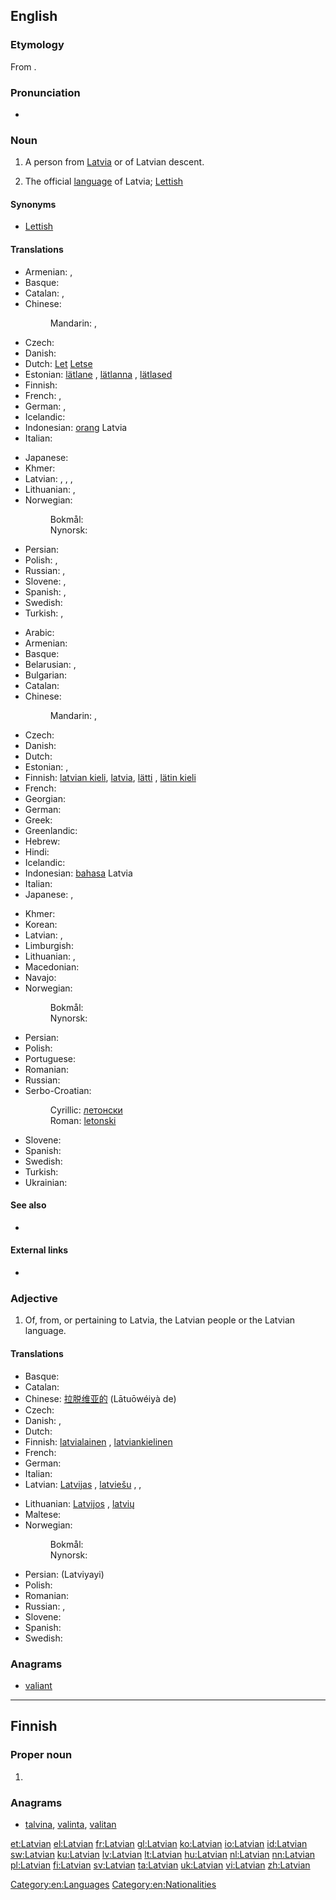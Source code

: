 {{also|latvian}}
==English==

===Etymology===
From {{suffix|Latvia|an|lang=en}}.

===Pronunciation===
* {{IPA|/ˈlætviən/|lang=en}}

===Noun===
{{wikipedia}}
{{en-noun|s|-}}

# {{countable}} A person from [[Latvia]] or of Latvian descent.
# {{uncountable}} The official [[language]] of Latvia; [[Lettish]]

====Synonyms====
* {{sense|language}} [[Lettish]]

====Translations====
{{trans-top|person}}
* Armenian: {{t-|hy|լատվիացի|tr=latviac’i}}, {{t-|hy|լատիշ|tr=latiš}}
* Basque: {{t-|eu|letoniar}}
* Catalan: {{t-|ca|letó|m}}, {{t-|ca|letona|f}}
* Chinese:
*: Mandarin: {{t|cmn|拉脫維亞人|sc=Hani}},  {{t|cmn|拉脱维亚人|tr=Lātuōwéiyà-rén|sc=Hani}}
* Czech: {{t-|cs|Lotyš|m}}
* Danish: {{t+|da|lette}}
* Dutch: [[Let]] {{m}} [[Letse]] {{f}}
* Estonian: [[lätlane]] {{m|f}}, [[lätlanna]] {{f}}, [[lätlased]] {{p}}
* Finnish: {{t+|fi|latvialainen}}
* French: {{t+|fr|Letton|m}}, {{t+|fr|Lettone|f}}
* German: {{t+|de|Lette|m}}, {{t+|de|Lettin|f}}
* Icelandic: {{t-|is|letti|m}}
* Indonesian: [[orang]] Latvia
* Italian: {{t+|it|lettone|m|f}}
{{trans-mid}}
* Japanese: {{t-|ja|ラトビア人|tr=Ratobia-jin}}
* Khmer: {{t-|km|ឡេតូនី|sc=Khmr}}
* Latvian: {{t-|lv|latvietis|m}}, {{t-|lv|latviete|f}}, {{t+|lv|latvis|m}}, {{t-|lv|latve|f}}
* Lithuanian: {{t+|lt|latvis|m}}, {{t+|lt|latvė|f}}
* Norwegian:
*: Bokmål: {{t+|nb|latvier|m}}
*: Nynorsk: {{t+|nn|latviar|m}}
* Persian: {{t-|fa|لاتویایی|tr=lâtviyâyi|sc=fa-Arab}}
* Polish: {{t+|pl|Łotysz|m}}, {{t+|pl|Łotyszka|f}}
* Russian: {{t+|ru|латыш|m|tr=latýš}}, {{t+|ru|латышка|f|tr=latýška}}
* Slovene: {{t-|sl|Latvijec|m|alt=Látvijec}}, {{t-|sl|Latvijka|f|alt=Látvijka}}
* Spanish: {{t+|es|letón|m}}, {{t+|es|letona|f}}
* Swedish: {{t+|sv|lett|c}}
* Turkish: {{t-|tr|Leton}}, {{t+|tr|Letonyalı}}
{{trans-bottom}}

{{trans-top|language}}
* Arabic: {{t-|ar|لاتفية|f|tr=laatfíyya|sc=Arab}}
* Armenian: {{t-|hy|լատիշերեն|tr=latišeren}}
* Basque: {{t+|eu|letoniera}}
* Belarusian: {{t-|be|латышская|f|tr=latýšskaja|sc=Cyrl}}, {{t-|be|латыская|f|tr=latýskaja|sc=Cyrl}}
* Bulgarian: {{t-|bg|латвийски|m|tr=latvíjski|sc=Cyrl}}
* Catalan: {{t-|ca|letó|m}}
* Chinese:
*: Mandarin: {{t|cmn|拉脫維亞語|sc=Hani}},  {{t|cmn|拉脱维亚语|tr=Lātuōwéiyà-yǔ|sc=Hani}}
* Czech: {{t+|cs|lotyština|f}}
* Danish: {{t+|da|lettisk}}
* Dutch: {{t+|nl|Lets}}
* Estonian: {{t+|et|läti keel}}, {{t-|et|läti}}
* Finnish: [[latvian kieli]], [[latvia]], [[lätti]] {{qualifier|obsolete}}, [[lätin kieli]] {{qualifier|obsolete}}
* French: {{t+|fr|letton|m}}
* Georgian: {{t-|ka|ლატვიური|tr=latviuri|sc=Geor}}
* German: {{t+|de|Lettisch|n}}
* Greek: {{t+|el|λεττονικά|n-p|tr=lettoniká}}
* Greenlandic: {{t-|kl|Letlandimiutut}}
* Hebrew: {{t-|he|לטבית|f|sc=Hebr}}
* Hindi: {{t-|hi|लातवियाई|f|tr=lātviyā'ī|sc=Deva}}
* Icelandic: {{t+|is|lettneska|f}}
* Indonesian: [[bahasa]] Latvia
* Italian: {{t+|it|lettone|m}}
* Japanese: {{t+|ja|ラトヴィア語|tr=Ratovia-go}}, {{t+|ja|ラトビア語|tr=Ratobia-go}}
{{trans-mid}}
* Khmer: {{t-|km|ឡេតូនី|sc=Khmr}}
* Korean: {{t+|ko|라트비아어|tr=Rateubia-eo|sc=Kore}}
* Latvian: {{t+|lv|latviešu valoda|f}}, {{t-|lv|latvju valoda|f}}
* Limburgish: {{t+|li|Lètsj|n}}
* Lithuanian: {{t+|lt|latvių kalba|f}}, {{t+|lt|latvių}}
* Macedonian: {{t-|mk|латвиски|m|tr=latvíski|sc=Cyrl}}
* Navajo: {{tø|nv|Létbii bizaad}}
* Norwegian:
*: Bokmål: {{t+|nb|latvisk|m}}
*: Nynorsk: {{t+|nn|latvisk|m}}
* Persian: {{t-|fa|لاتویایی|tr=lâtviyâyi|sc=fa-Arab}}
* Polish: {{t+|pl|łotewski|m}}
* Portuguese: {{t+|pt|letão}}
* Romanian: {{t+|ro|letonă}}
* Russian: {{t+|ru|латышский|tr=latýšskij}}
* Serbo-Croatian:
*: Cyrillic: [[летонски#Serbo-Croatian|летонски]] {{m}}
*: Roman: [[letonski#Serbo-Croatian|letonski]] {{m}}
* Slovene: {{t-|sl|latvijščina|f|alt=látvijščina}}
* Spanish: {{t+|es|letón|m}}
* Swedish: {{t+|sv|lettiska}}
* Turkish: {{t+|tr|Letonca}}
* Ukrainian: {{t+|uk|латиська|f|tr=latýs'ka|sc=Cyrl}}
{{trans-bottom}}

====See also====
* {{langlist}}

====External links====
* {{ISO 639|link=Ethnologue|1code=lv|code=lav}}
{{interwiktionary|code=lv}}

===Adjective===
{{en-adj|-}}

# Of, from, or pertaining to Latvia, the Latvian people or the Latvian language.

====Translations====
{{trans-top|pertaining to Latvia or the Latvian language}}
* Basque: {{t-|eu|letoniar}}
* Catalan: {{t-|ca|letó}}
* Chinese: [[拉脱维亚的]] (Lātuōwéiyà de)
* Czech: {{t-|cs|lotyšský}}
* Danish: {{t+|da|lettisk}},  {{qualifier|rare}} {{t-|da|letlandsk}}
* Dutch: {{t+|nl|Lets}}
* Finnish: [[latvialainen]] {{gloss|of Latvia}}, [[latviankielinen]] {{gloss|of language}}
* French: {{t+|fr|letton}}
* German: {{t+|de|lettisch}}
* Italian: {{t+|it|lettone|m|f}}
* Latvian: [[Latvijas]] {{gloss|of Latvia}}, [[latviešu]] {{gloss|of people or language}}, {{t-|lv|latvju}}, {{t-|lv|latvisks}}
{{trans-mid}}
* Lithuanian: [[Latvijos]] {{gloss|of Latvia}}, [[latvių]] {{gloss|of people or language}}
* Maltese: {{t-|mt|Latvjan}}
* Norwegian:
*: Bokmål: {{t+|nb|latvisk}}
*: Nynorsk: {{t+|nn|latvisk}}
* Persian: {{fa-Arab|[[لاتویایی]]}} (Latviyayi)
* Polish: {{t+|pl|łotewski}}
* Romanian: {{t-|ro|leton}}
* Russian: {{t+|ru|латышский|tr=latýšskij}},  {{t+|ru|латвийский|tr=latvíjskij}}
* Slovene: {{t+|sl|latvijski|alt=látvijski}}
* Spanish: {{t+|es|letón}}
* Swedish: {{t+|sv|lettisk}}
{{trans-bottom}}

===Anagrams===
* [[valiant#English|valiant]]

[[Category:en:Languages]]
[[Category:en:Nationalities]]

----

==Finnish==

===Proper noun===
{{head|fi|proper noun form}}

# {{fi-form of|type=proper noun|case=genitive|pl=singular|Latvia}}

===Anagrams===
* [[talvina#Finnish|talvina]], [[valinta#Finnish|valinta]], [[valitan#Finnish|valitan]]

[[et:Latvian]]
[[el:Latvian]]
[[fr:Latvian]]
[[gl:Latvian]]
[[ko:Latvian]]
[[io:Latvian]]
[[id:Latvian]]
[[sw:Latvian]]
[[ku:Latvian]]
[[lv:Latvian]]
[[lt:Latvian]]
[[hu:Latvian]]
[[nl:Latvian]]
[[nn:Latvian]]
[[pl:Latvian]]
[[fi:Latvian]]
[[sv:Latvian]]
[[ta:Latvian]]
[[uk:Latvian]]
[[vi:Latvian]]
[[zh:Latvian]]